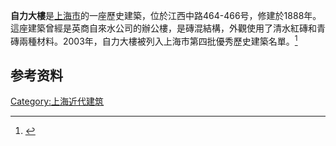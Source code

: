 {{上海市优秀历史建筑
|名称 = 自力大楼
|图片 = [[File:Shanghai_Waterworks_Building.jpg|250px]]
|所在 = 上海市黄浦区江西中路464-466号
|时代 = 1888年
|编号 = 4A003
|公布 = 2003年
}}
'''自力大樓'''是[[上海市|上海市]]的一座歷史建築，位於江西中路464-466号，修建於1888年。這座建築曾經是英商自來水公司的辦公樓，是磚混結構，外觀使用了清水紅磚和青磚兩種材料。2003年，自力大樓被列入上海市第四批優秀歷史建築名單。<ref>{{Cite web |title=第四批优秀历史建筑 |url=http://fgj.sh.gov.cn/yxlsjzcs/20200331/e3b99cf457ae48cab87ad5c02aa0fee3.html |accessdate=2021-02-14 |author=上海市房屋管理局 |date=2019-01-14 |publisher=上海市房屋管理局 |archive-date=2022-01-05 |archive-url=https://web.archive.org/web/20220105090202/http://fgj.sh.gov.cn/yxlsjzcs/20200331/e3b99cf457ae48cab87ad5c02aa0fee3.html |dead-url=no }}</ref>

== 参考资料 ==
{{reflist}}

{{第四批上海市优秀历史建筑}}
[[Category:上海近代建筑|Category:上海近代建筑]]